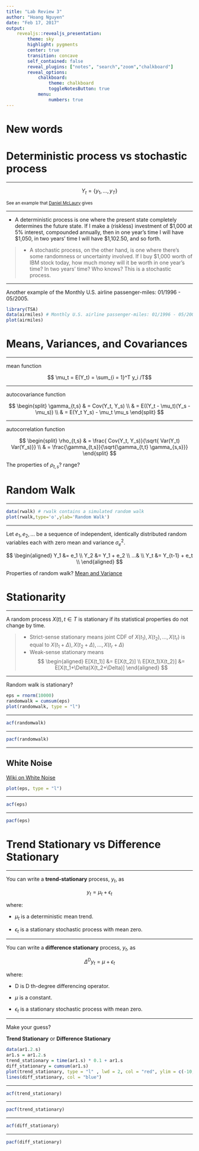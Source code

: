 ```yaml
---
title: "Lab Review 3"
author: "Hoang Nguyen"
date: "Feb 17, 2017"
output: 
    revealjs::revealjs_presentation:
        theme: sky
        highlight: pygments
        center: true
        transition: concave
        self_contained: false
        reveal_plugins: ["notes", "search","zoom","chalkboard"]
        reveal_options:
            chalkboard: 
                theme: chalkboard
                toggleNotesButton: true
            menu:
                numbers: true
---
```


# New words

# **Deterministic process** vs **stochastic process** 

----

$$Y_t = \{y_1, \ldots, y_T \}$$
    
<small> See an example that [Daniel McLaury](https://www.quora.com/What-are-stochastic-and-deterministic-processes-And-how-can-I-learn-more-about-these) gives </small>

----

- A deterministic process is one where the present state completely determines the future state.  If I make a (riskless) investment of \$1,000 at 5\% interest, compounded annually, then in one year's time I will have \$1,050, in two years' time I will have \$1,102.50, and so forth.

> - A stochastic process, on the other hand, is one where there's some randomness or uncertainty involved.  If I buy \$1,000 worth of IBM stock today, how much money will it be worth in one year's time?  In two years' time?  Who knows?  This is a stochastic process. 

----

Another example of the Monthly U.S. airline passenger-miles: 01/1996 - 05/2005.

```r
library(TSA)
data(airmiles) # Monthly U.S. airline passenger-miles: 01/1996 - 05/2005.
plot(airmiles)
```

# **Means, Variances, and Covariances**

----

mean function

$$ \mu_t = E(Y_t) = \sum_{i = 1}^T y_i /T$$

----

autocovariance function

$$
\begin{split}
\gamma_{t,s} & = Cov(Y_t, Y_s) \\
& = E((Y_t - \mu_t)(Y_s - \mu_s)) \\
& = E(Y_t Y_s) - \mu_t \mu_s
\end{split}
$$

----

autocorrelation function

$$ 
\begin{split}
\rho_{t,s} & = \frac{ Cov(Y_t, Y_s)}{\sqrt{ Var(Y_t) Var(Y_s)}} \\
& = \frac{\gamma_{t,s}}{\sqrt{\gamma_{t,t} \gamma_{s,s}}}
\end{split}
$$

The properties of $\rho_{t,s}$? range?

# **Random Walk**

----

```r
data(rwalk) # rwalk contains a simulated random walk
plot(rwalk,type='o',ylab='Random Walk')
```

----

Let $e_1 , e_2 ,...$ be a sequence of independent, identically distributed random variables each with zero mean and variance $\sigma_{e}^2$. 

$$
\begin{aligned}
Y_1 &= e_1 \\
Y_2 &= Y_1 + e_2 \\
...& \\
Y_t &= Y_{t-1} + e_t \\
\end{aligned}
$$

Properties of random walk?
[Mean and Variance](https://www.youtube.com/watch?v=b2IImYrf-pQ)

# **Stationarity**

----

A random process ${X(t),t \in T}$ is stationary if its statistical properties do not change by time.

> - Strict-sense stationary means joint CDF of $X(t_1), X(t_2) , ... , X(t_r)$ is equal to $X(t_1 + \Delta), X(t_2 + \Delta) , ... , X(t_r + \Delta)$ 
> - Weak-sense stationary means 
$$
\begin{aligned}
E[X(t_1)] &= E[X(t_2)] \\
E[X(t_1)X(t_2)] &= E[X(t_1+\Delta)X(t_2+\Delta)]
\end{aligned}
$$

----

Random walk is stationary?


```r
eps = rnorm(10000)
randomwalk = cumsum(eps)
plot(randomwalk, type = "l")
```

----

```r
acf(randomwalk)
```

----

```r
pacf(randomwalk)
```

----

## White Noise

[Wiki on White Noise](https://en.wikipedia.org/wiki/White_noise)
```r
plot(eps, type = "l")
```

----

```r
acf(eps)
```

----

```r
pacf(eps)
```

# **Trend Stationary** vs **Difference Stationary**

----

You can write a **trend-stationary** process, $y_t$, as

$$y_t= \mu_t+\epsilon_t$$

where:

-    $\mu_t$ is a deterministic mean trend.

-    $\epsilon_t$ is a stationary stochastic process with mean zero.

----

You can write a **difference stationary** process, $y_t$, as

$$ \Delta^D y_t= \mu + \epsilon_t$$

where:

-   D is D th-degree differencing operator.

-    $\mu$ is a constant.

-    $\epsilon_t$ is a stationary stochastic process with mean zero.

----

Make your guess? 

**Trend Stationary** or **Difference Stationary**

```r
data(ar1.2.s)
ar1.s = ar1.2.s
trend_stationary = time(ar1.s) * 0.1 + ar1.s
diff_stationary = cumsum(ar1.s)
plot(trend_stationary, type = "l" , lwd = 2, col = "red", ylim = c(-10,20), ylab = "")
lines(diff_stationary, col = "blue")
```

----

```r
acf(trend_stationary)
```

----

```r
pacf(trend_stationary)
```

----

```r
acf(diff_stationary)
```

----

```r
pacf(diff_stationary)
```

